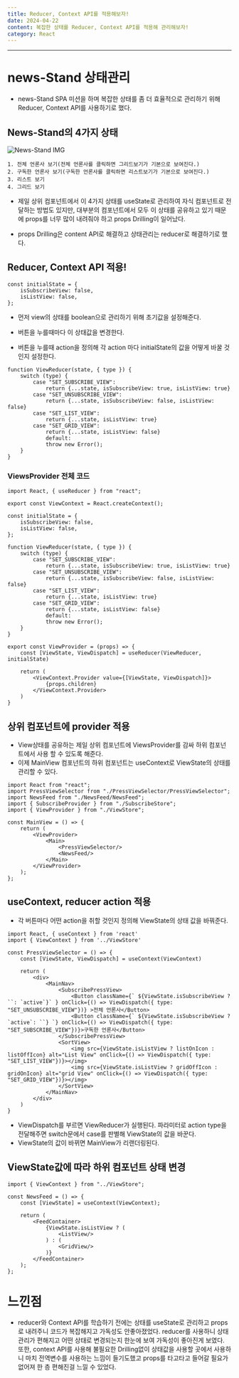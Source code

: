 ```yaml
---
title: Reducer, Context API를 적용해보자!
date: 2024-04-22
content: 복잡한 상태를 Reducer, Context API를 적용해 관리해보자!
category: React
---
```

---

# news-Stand 상태관리

- news-Stand SPA 미션을 하며 복잡한 상태를 좀 더 효율적으로 관리하기 위해 Reducer, Context API를 사용하기로 했다.

## News-Stand의 4가지 상태
![News-Stand IMG](public/newsStand.png)

    1. 전체 언론사 보기(전체 언론사를 클릭하면 그리드보기가 기본으로 보여진다.)
    2. 구독한 언론사 보기(구독한 언론사를 클릭하면 리스트보기가 기본으로 보여진다.)
    3. 리스트 보기
    4. 그리드 보기

- 제일 상위 컴포넌트에서 이 4가지 상태를 useState로 관리하여 자식 컴포넌트로 전달하는 방법도 있지만, 대부분의 컴포넌트에서 모두 이 상태를 공유하고 있기 때문에 props를 너무 많이 내려줘야 하고 props Drilling이 일어났다.

- props Drilling은 content API로 해결하고 상태관리는 reducer로 해결하기로 했다.

## Reducer, Context API 적용!

```
const initialState = {
    isSubscribeView: false,
    isListView: false,
};
```

- 먼저 view의 상태를 boolean으로 관리하기 위해 초기값을 설정해준다.
- 버튼을 누를때마다 이 상태값을 변경한다.


- 버튼을 누를때 action을 정의해 각 action 마다 initialState의 값을 어떻게 바꿀 것인지 설정한다.

```
function ViewReducer(state, { type }) {
    switch (type) {
        case "SET_SUBSCRIBE_VIEW":
            return {...state, isSubscribeView: true, isListView: true}
        case "SET_UNSUBSCRIBE_VIEW":
            return {...state, isSubscribeView: false, isListView: false}
        case "SET_LIST_VIEW":
            return {...state, isListView: true}
        case "SET_GRID_VIEW":
            return {...state, isListView: false}
            default:
            throw new Error();
    }
}
```

### ViewsProvider 전체 코드
```
import React, { useReducer } from "react";

export const ViewContext = React.createContext();

const initialState = {
    isSubscribeView: false,
    isListView: false,
};

function ViewReducer(state, { type }) {
    switch (type) {
        case "SET_SUBSCRIBE_VIEW":
            return {...state, isSubscribeView: true, isListView: true}
        case "SET_UNSUBSCRIBE_VIEW":
            return {...state, isSubscribeView: false, isListView: false}
        case "SET_LIST_VIEW":
            return {...state, isListView: true}
        case "SET_GRID_VIEW":
            return {...state, isListView: false}
            default:
            throw new Error();
    }
}

export const ViewProvider = (props) => {
    const [ViewState, ViewDispatch] = useReducer(ViewReducer, initialState)

    return (
        <ViewContext.Provider value={[ViewState, ViewDispatch]}>
            {props.children}
        </ViewContext.Provider>
    )
}
```

## 상위 컴포넌트에 provider 적용

- View상태를 공유하는 제일 상위 컴포넌트에 ViewsProvider를 감싸 하위 컴포넌트에서 사용 할 수 있도록 해준다.
- 이제 MainView 컴포넌트의 하위 컴포넌트는 useContext로 ViewState의 상태를 관리할 수 있다.
```
import React from "react";
import PressViewSelector from "./PressViewSelector/PressViewSelector";
import NewsFeed from "./NewsFeed/NewsFeed";
import { SubscribeProvider } from "./SubscribeStore";
import { ViewProvider } from "./ViewStore";

const MainView = () => {
    return (
        <ViewProvider>
            <Main>
                <PressViewSelector/>
                <NewsFeed/>
            </Main>
        </ViewProvider>
    );
};
```

## useContext, reducer action 적용
- 각 버튼마다 어떤 action을 취할 것인지 정의해 ViewState의 상태 값을 바꿔준다.
```
import React, { useContext } from 'react'
import { ViewContext } from '../ViewStore'

const PressViewSelector = () => {
    const [ViewState, ViewDispatch] = useContext(ViewContext)

    return (
        <div>
            <MainNav>
                <SubscribePressView>
                    <Button className={` ${ViewState.isSubscribeView ? ``: `active`}` } onClick={() => ViewDispatch({ type: "SET_UNSUBSCRIBE_VIEW"})} >전체 언론사</Button>
                    <Button className={` ${ViewState.isSubscribeView ? `active`: ``} `} onClick={() => ViewDispatch({ type: "SET_SUBSCRIBE_VIEW"})}>구독한 언론사</Button>
                </SubscribePressView>
                <SortView>
                    <img src={ViewState.isListView ? listOnIcon : listOffIcon} alt="List View" onClick={() => ViewDispatch({ type: "SET_LIST_VIEW"})}></img>
                    <img src={ViewState.isListView ? gridOffIcon : gridOnIcon} alt="grid View" onClick={() => ViewDispatch({ type: "SET_GRID_VIEW"})}></img>
                </SortView>
            </MainNav>
        </div>
    )
}
```

- ViewDispatch를 부르면 ViewReducer가 실행된다. 파라미터로 action type을 전달해주면 switch문에서 case를 판별해 ViewState의 값을 바꾼다.
- ViewState의 값이 바뀌면 MainView가 리랜더링된다.

## ViewState값에 따라 하위 컴포넌트 상태 변경

```
import { ViewContext } from "../ViewStore";

const NewsFeed = () => {
    const [ViewState] = useContext(ViewContext);

    return (
        <FeedContainer>
            {ViewState.isListView ? (
                <ListView/>
            ) : (
                <GridView/>
            )}
        </FeedContainer>
    );
};
```

# 느낀점
- reducer와 Context API를 학습하기 전에는 상태를 useState로 관리하고 props로 내려주니 코드가 복잡해지고 가독성도 안좋아졌었다. 
reducer를 사용하니 상태관리가 편해지고 어떤 상태로 변경되는지 한눈에 보여 가독성이 좋아진게 보였다. 
또한, context API를 사용해 불필요한 Drilling없이 상태값을 사용할 곳에서 사용하니 마치 전역변수를 사용하는 느낌이 들기도했고 props를 타고타고 들어갈 필요가 없어져 한 층 편해진걸 느낄 수 있었다.





